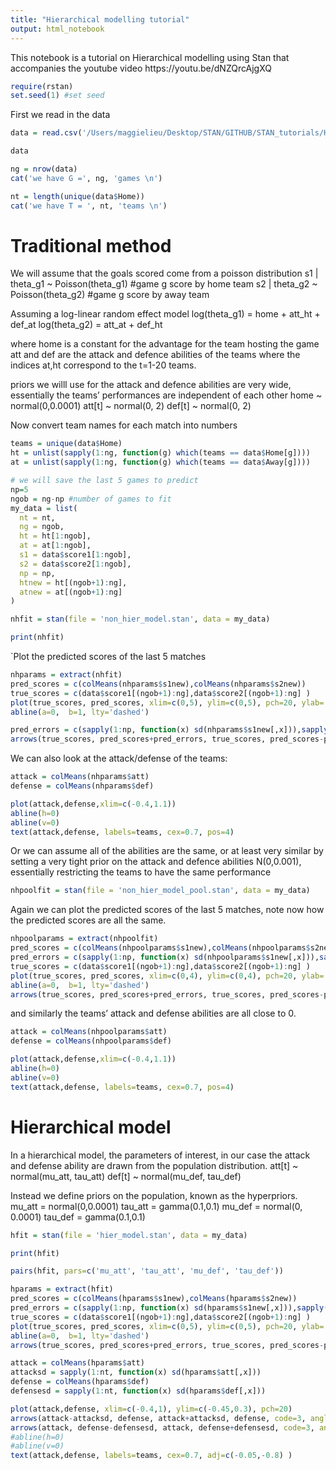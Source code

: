 ```yaml
---
title: "Hierarchical modelling tutorial"
output: html_notebook
---
```


This notebook is a tutorial on Hierarchical modelling using Stan that accompanies the youtube video https://youtu.be/dNZQrcAjgXQ

```r
require(rstan)
set.seed(1) #set seed 
```

First we read in the data
```r
data = read.csv('/Users/maggielieu/Desktop/STAN/GITHUB/STAN_tutorials/Hierarchical/premiereleague.csv',col.names = c('Home','score1', 'score2', 'Away'), stringsAsFactors = FALSE)
```

```r
data
```

```r
ng = nrow(data)
cat('we have G =', ng, 'games \n')
```

```r
nt = length(unique(data$Home))
cat('we have T = ', nt, 'teams \n')
```

# Traditional method 

We will assume that the goals scored come from a poisson distribution
s1 | theta_g1 ~ Poisson(theta_g1)  #game g score by home team
s2 | theta_g2 ~ Poisson(theta_g2)  #game g score by away team

Assuming a log-linear random effect model
log(theta_g1) = home + att_ht + def_at
log(theta_g2) = att_at + def_ht

where home is a constant for the advantage for the team hosting the game
att and def are the attack and defence abilities of the teams where the indices at,ht correspond to the t=1-20 teams. 

priors we willl use for the attack and defence abilities are very wide, essentially the teams' performances are independent of each other
home ~ normal(0,0.0001)
att[t] ~ normal(0, 2)
def[t] ~ normal(0, 2)

Now convert team names for each match into numbers
```r
teams = unique(data$Home)
ht = unlist(sapply(1:ng, function(g) which(teams == data$Home[g])))
at = unlist(sapply(1:ng, function(g) which(teams == data$Away[g])))
```

```r
# we will save the last 5 games to predict
np=5
ngob = ng-np #number of games to fit
my_data = list(
  nt = nt, 
  ng = ngob,
  ht = ht[1:ngob], 
  at = at[1:ngob], 
  s1 = data$score1[1:ngob],
  s2 = data$score2[1:ngob],
  np = np,
  htnew = ht[(ngob+1):ng],
  atnew = at[(ngob+1):ng]
)
```

```r
nhfit = stan(file = 'non_hier_model.stan', data = my_data)
```
```r
print(nhfit)
```
`Plot the predicted scores of the last 5 matches
```r
nhparams = extract(nhfit)
pred_scores = c(colMeans(nhparams$s1new),colMeans(nhparams$s2new))
true_scores = c(data$score1[(ngob+1):ng],data$score2[(ngob+1):ng] )
plot(true_scores, pred_scores, xlim=c(0,5), ylim=c(0,5), pch=20, ylab='predicted scores', xlab='true scores')
abline(a=0,  b=1, lty='dashed')

pred_errors = c(sapply(1:np, function(x) sd(nhparams$s1new[,x])),sapply(1:np, function(x) sd(nhparams$s1new[,x])))
arrows(true_scores, pred_scores+pred_errors, true_scores, pred_scores-pred_errors, length = 0.05, angle = 90, code = 3, col=rgb(0,0,0,0.3))
```

We can also look at the attack/defense of the teams:
```r
attack = colMeans(nhparams$att)
defense = colMeans(nhparams$def)

plot(attack,defense,xlim=c(-0.4,1.1))
abline(h=0)
abline(v=0)
text(attack,defense, labels=teams, cex=0.7, pos=4)
```



Or we can assume all of the abilities are the same, or at least very similar by setting a very tight prior on the attack and defence abilities N(0,0.001), essentially restricting the teams to have the same performance 

```r
nhpoolfit = stan(file = 'non_hier_model_pool.stan', data = my_data)
```

Again we can plot the predicted scores of the last 5 matches, note now how the predicted scores are all the same.
```r
nhpoolparams = extract(nhpoolfit)
pred_scores = c(colMeans(nhpoolparams$s1new),colMeans(nhpoolparams$s2new))
pred_errors = c(sapply(1:np, function(x) sd(nhpoolparams$s1new[,x])),sapply(1:np, function(x) sd(nhpoolparams$s1new[,x])))
true_scores = c(data$score1[(ngob+1):ng],data$score2[(ngob+1):ng] )
plot(true_scores, pred_scores, xlim=c(0,4), ylim=c(0,4), pch=20, ylab='predicted scores', xlab='true scores')
abline(a=0,  b=1, lty='dashed')
arrows(true_scores, pred_scores+pred_errors, true_scores, pred_scores-pred_errors, length = 0.05, angle = 90, code = 3)
```

and similarly the teams' attack and defense abilities are all close to 0.
```r
attack = colMeans(nhpoolparams$att)
defense = colMeans(nhpoolparams$def)

plot(attack,defense,xlim=c(-0.4,1.1))
abline(h=0)
abline(v=0)
text(attack,defense, labels=teams, cex=0.7, pos=4)
```

# Hierarchical model
In a hierarchical model, the parameters of interest, in our case the attack and defense ability are drawn from the population distribution. 
att[t] ~ normal(mu_att, tau_att)
def[t] ~ normal(mu_def, tau_def)

Instead we define priors on the population, known as the hyperpriors.
mu_att = normal(0,0.0001)
tau_att = gamma(0.1,0.1)
mu_def = normal(0, 0.0001)
tau_def = gamma(0.1,0.1)

```r
hfit = stan(file = 'hier_model.stan', data = my_data)
```

```r
print(hfit)
```

```r
pairs(hfit, pars=c('mu_att', 'tau_att', 'mu_def', 'tau_def'))
```

```r
hparams = extract(hfit)
pred_scores = c(colMeans(hparams$s1new),colMeans(hparams$s2new))
pred_errors = c(sapply(1:np, function(x) sd(hparams$s1new[,x])),sapply(1:np, function(x) sd(hparams$s1new[,x])))
true_scores = c(data$score1[(ngob+1):ng],data$score2[(ngob+1):ng] )
plot(true_scores, pred_scores, xlim=c(0,5), ylim=c(0,5), pch=20, ylab='predicted scores', xlab='true scores')
abline(a=0,  b=1, lty='dashed')
arrows(true_scores, pred_scores+pred_errors, true_scores, pred_scores-pred_errors, length = 0.05, angle = 90, code = 3, rgb(0,0,0,0.3))
```


```r
attack = colMeans(hparams$att)
attacksd = sapply(1:nt, function(x) sd(hparams$att[,x]))
defense = colMeans(hparams$def)
defensesd = sapply(1:nt, function(x) sd(hparams$def[,x]))

plot(attack,defense, xlim=c(-0.4,1), ylim=c(-0.45,0.3), pch=20)
arrows(attack-attacksd, defense, attack+attacksd, defense, code=3, angle = 90, length = 0.04, col=rgb(0,0,0,0.2))
arrows(attack, defense-defensesd, attack, defense+defensesd, code=3, angle = 90, length = 0.04,col=rgb(0,0,0,0.2))
#abline(h=0)
#abline(v=0)
text(attack,defense, labels=teams, cex=0.7, adj=c(-0.05,-0.8) )
```













